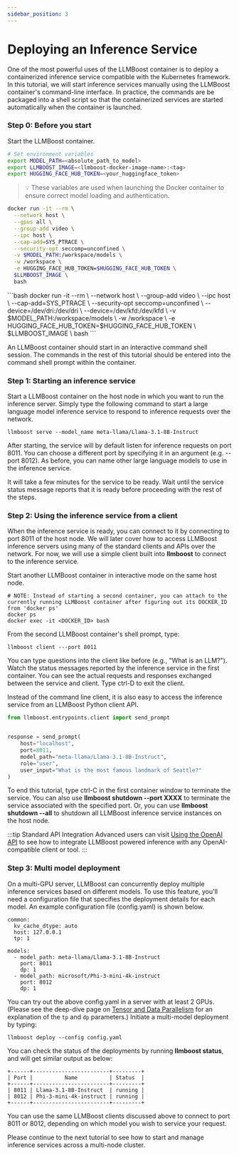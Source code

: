 ```yaml
---
sidebar_position: 3
---
```




# Deploying an Inference Service

One of the most powerful uses of the LLMBoost container is to deploy a containerized inference service compatible with the Kubernetes framework.
In this tutorial, we will start inference services manually using the LLMBoost container's command-line interface.
In practice, the commands are be packaged into a shell script so that the containerized services are started automatically when the container is launched.

### Step 0: Before you start

Start the LLMBoost container.

```bash
# Set environment variables
export MODEL_PATH=<absolute_path_to_model>
export LLMBOOST_IMAGE=<llmboost-docker-image-name>:<tag>
export HUGGING_FACE_HUB_TOKEN=<your_huggingface_token>
```
> 💡 These variables are used when launching the Docker container to ensure correct model loading and authentication.

<Tabs>
  <TabItem value="nvidia" label="On NVIDIA" default>

```bash
docker run -it --rm \
  --network host \
  --gpus all \
  --group-add video \
  --ipc host \
  --cap-add=SYS_PTRACE \
  --security-opt seccomp=unconfined \
  -v $MODEL_PATH:/workspace/models \
  -w /workspace \
  -e HUGGING_FACE_HUB_TOKEN=$HUGGING_FACE_HUB_TOKEN \
  $LLMBOOST_IMAGE \
  bash
```
</TabItem>

<TabItem value="amd" label="On AMD">
```bash
docker run -it --rm \
  --network host \
  --group-add video \
  --ipc host \
  --cap-add=SYS_PTRACE \
  --security-opt seccomp=unconfined \
  --device=/dev/dri:/dev/dri \
  --device=/dev/kfd:/dev/kfd \
  -v $MODEL_PATH:/workspace/models \
  -w /workspace \
  -e HUGGING_FACE_HUB_TOKEN=$HUGGING_FACE_HUB_TOKEN \
  $LLMBOOST_IMAGE \
  bash
```
</TabItem> 
</Tabs>

An LLMBoost container should start in an interactive command shell session. The commands in the rest of this tutorial should be entered into the command shell prompt within the container.

### Step 1: Starting an inference service

Start a LLMBoost container on the host node in which you want to run the inference server.
Simply type the following command to start a large language model inference service to respond to inference requests over the network.

```
llmboost serve --model_name meta-llama/Llama-3.1-8B-Instruct
```

After starting, the service will by default listen for inference requests on port 8011.
You can choose a different port by specifying it in an argument (e.g. --port 8012).
As before, you can name other large language models to use in the inference service.

It will take a few minutes for the service to be ready.
Wait until the service status message reports that it is ready before proceeding with the rest of the steps.

### Step 2: Using the inference service from a client

When the inference service is ready, you can connect to it by connecting to port 8011 of the host node.
We will later cover how to access LLMBoost inference servers using many of the standard clients and APIs over the network.
For now, we will use a simple client built into **llmboost** to connect to the inference service.

Start another LLMBoost container in interactive mode on the same host node.

```
# NOTE: Instead of starting a second container, you can attach to the currently running LLMBoost container after figuring out its DOCKER_ID from 'docker ps'
docker ps
docker exec -it <DOCKER_ID> bash
```

From the second LLMBoost container's shell prompt, type:

```
llmboost client ---port 8011
```

You can type questions into the client like before (e.g., "What is an LLM?").
Watch the status messages reported by the inference service in the first container.
You can see the actual requests and responses exchanged between the service and client.
Type ctrl-D to exit the client.

Instead of the command line client, it is also easy to access the inference service from an LLMBoost Python client API.

```python
from llmboost.entrypoints.client import send_prompt


response = send_prompt(
    host="localhost",
    port=8011,
    model_path="meta-llama/Llama-3.1-8B-Instruct",
    role="user",
    user_input="What is the most famous landmark of Seattle?"
)
```

To end this tutorial, type ctrl-C in the first container window to terminate the service.
You can also use **llmboost shutdown --port XXXX** to terminate the service associated with the specified port.
Or, you can use **llmboost shutdown --all** to shutdown all LLMBoost inference service instances on the host node.

:::tip Standard API Integration
Advanced users can visit [Using the OpenAI API](../deep_dive/openai_api) to see how to integrate LLMBoost powered inference with any OpenAI-compatible client or tool.
:::

### Step 3: Multi model deployment

On a multi-GPU server, LLMBoost can concurrently deploy multiple inference services based on different models.
To use this feature, you'll need a configuration file that specifies the deployment details for each model.
An example configuration file (config.yaml) is shown below. 

```
common:
  kv_cache_dtype: auto
  host: 127.0.0.1
  tp: 1

models:
  - model_path: meta-llama/Llama-3.1-8B-Instruct
    port: 8011
    dp: 1
  - model_path: microsoft/Phi-3-mini-4k-instruct
    port: 8012
    dp: 1
```

You can try out the above config.yaml in a server with at least 2 GPUs. (Please see the deep-dive page on [Tensor and Data Parallelism](../deep_dive/parallelism) for an explanation of the `tp` and `dp` parameters.) 
Initiate a multi-model deployment by typing:

```
llmboost deploy --config config.yaml
```

You can check the status of the deployments by running **llmboost status**, and will get similar output as below:

```
+------+------------------------+---------+
| Port |          Name          | Status  |
+------+------------------------+---------+
| 8011 | Llama-3.1-8B-Instruct  | running |
| 8012 | Phi-3-mini-4k-instruct | running |
+------+------------------------+---------+
```

You can use the same LLMBoost clients discussed above to connect to port 8011 or 8012, depending on which model you wish to service your request.

Please continue to the next tutorial to see how to start and manage inference services across a multi-node cluster.

